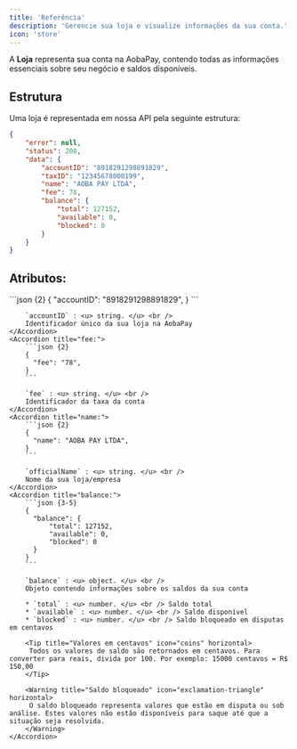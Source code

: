 ```yaml
---
title: 'Referência'
description: 'Gerencie sua loja e visualize informações da sua conta.'
icon: 'store'
---
```


A **Loja** representa sua conta na AobaPay, contendo todas as informações essenciais sobre seu negócio e saldos disponíveis.

## <Icon icon="folder-tree" type="solid"/>  Estrutura

Uma loja é representada em nossa API pela seguinte estrutura:

```json
{
    "error": null,
    "status": 200,
    "data": {
        "accountID": "8918291298891829",
        "taxID": "12345678000199",
        "name": "AOBA PAY LTDA",
        "fee": 78,
        "balance": {
            "total": 127152,
            "available": 0,
            "blocked": 0
        }
    }
}
```

## Atributos:

<AccordionGroup>
    <Accordion title="accountID:">
        ```json {2}
        {
          "accountID": "8918291298891829",
        } 
        ```

        `accountID` : <u> string. </u> <br />
        Identificador único da sua loja na AobaPay
    </Accordion>
    <Accordion title="fee:">
        ```json {2}
        {
          "fee": "78",
        } 
        ```

        `fee` : <u> string. </u> <br />
        Identificador da taxa da conta
    </Accordion>
    <Accordion title="name:">
        ```json {2}
        {
          "name": "AOBA PAY LTDA",
        } 
        ```

        `officialName` : <u> string. </u> <br />
        Nome da sua loja/empresa
    </Accordion>
    <Accordion title="balance:">
        ```json {3-5}
        {
          "balance": {
              "total": 127152,
              "available": 0,
              "blocked": 0
          }
        } 
        ```

        `balance` : <u> object. </u> <br />
        Objeto contendo informações sobre os saldos da sua conta

        * `total` : <u> number. </u> <br /> Saldo total
        * `available` : <u> number. </u> <br /> Saldo disponível
        * `blocked` : <u> number. </u> <br /> Saldo bloqueado em disputas em centavos

        <Tip title="Valores em centavos" icon="coins" horizontal>
         Todos os valores de saldo são retornados em centavos. Para converter para reais, divida por 100. Por exemplo: 15000 centavos = R$ 150,00
        </Tip>

        <Warning title="Saldo bloqueado" icon="exclamation-triangle" horizontal>
         O saldo bloqueado representa valores que estão em disputa ou sob análise. Estes valores não estão disponíveis para saque até que a situação seja resolvida.
        </Warning>
    </Accordion>
</AccordionGroup>